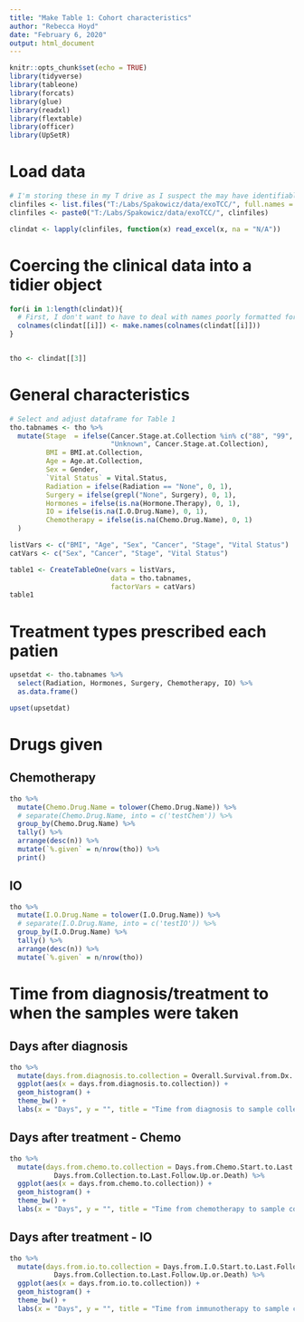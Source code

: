 ```yaml
---
title: "Make Table 1: Cohort characteristics"
author: "Rebecca Hoyd"
date: "February 6, 2020"
output: html_document
---
```


```r
knitr::opts_chunk$set(echo = TRUE)
library(tidyverse)
library(tableone)
library(forcats)
library(glue)
library(readxl)
library(flextable)
library(officer)
library(UpSetR)
```

# Load data
```r
# I'm storing these in my T drive as I suspect the may have identifiable information
clinfiles <- list.files("T:/Labs/Spakowicz/data/exoTCC/", full.names = F, "_Spakowicz")
clinfiles <- paste0("T:/Labs/Spakowicz/data/exoTCC/", clinfiles)

clindat <- lapply(clinfiles, function(x) read_excel(x, na = "N/A"))


```


# Coercing the clinical data into a tidier object
```r

for(i in 1:length(clindat)){
  # First, I don't want to have to deal with names poorly formatted for R. 
  colnames(clindat[[i]]) <- make.names(colnames(clindat[[i]]))
}


tho <- clindat[[3]]
```

# General characteristics

```r

# Select and adjust dataframe for Table 1
tho.tabnames <- tho %>%
  mutate(Stage  = ifelse(Cancer.Stage.at.Collection %in% c("88", "99", "undeterm.") , 
                         "Unknown", Cancer.Stage.at.Collection),
         BMI = BMI.at.Collection,
         Age = Age.at.Collection,
         Sex = Gender,
         `Vital Status` = Vital.Status,
         Radiation = ifelse(Radiation == "None", 0, 1),
         Surgery = ifelse(grepl("None", Surgery), 0, 1),
         Hormones = ifelse(is.na(Hormone.Therapy), 0, 1),
         IO = ifelse(is.na(I.O.Drug.Name), 0, 1),
         Chemotherapy = ifelse(is.na(Chemo.Drug.Name), 0, 1)
  )
```

```r
listVars <- c("BMI", "Age", "Sex", "Cancer", "Stage", "Vital Status")
catVars <- c("Sex", "Cancer", "Stage", "Vital Status")
```

```r
table1 <- CreateTableOne(vars = listVars,
                         data = tho.tabnames,
                         factorVars = catVars)
table1
```

# Treatment types prescribed each patien

```r
upsetdat <- tho.tabnames %>%
  select(Radiation, Hormones, Surgery, Chemotherapy, IO) %>%
  as.data.frame()

upset(upsetdat)
```

# Drugs given

## Chemotherapy
```r

tho %>% 
  mutate(Chemo.Drug.Name = tolower(Chemo.Drug.Name)) %>%
  # separate(Chemo.Drug.Name, into = c('testChem')) %>%
  group_by(Chemo.Drug.Name) %>%
  tally() %>%
  arrange(desc(n)) %>%
  mutate(`%.given` = n/nrow(tho)) %>%
  print()
```


## IO

```r

tho %>%
  mutate(I.O.Drug.Name = tolower(I.O.Drug.Name)) %>%
  # separate(I.O.Drug.Name, into = c('testIO')) %>%
  group_by(I.O.Drug.Name) %>%
  tally() %>%
  arrange(desc(n)) %>%
  mutate(`%.given` = n/nrow(tho))
```


# Time from diagnosis/treatment to when the samples were taken

## Days after diagnosis


```r
tho %>%
  mutate(days.from.diagnosis.to.collection = Overall.Survival.from.Dx..days. - Days.from.Collection.to.Last.Follow.Up.or.Death) %>%
  ggplot(aes(x = days.from.diagnosis.to.collection)) +
  geom_histogram() +
  theme_bw() +
  labs(x = "Days", y = "", title = "Time from diagnosis to sample collection")
```

## Days after treatment - Chemo

```r
tho %>%
  mutate(days.from.chemo.to.collection = Days.from.Chemo.Start.to.Last.Follow.Up.or.Death -
           Days.from.Collection.to.Last.Follow.Up.or.Death) %>%
  ggplot(aes(x = days.from.chemo.to.collection)) +
  geom_histogram() +
  theme_bw() +
  labs(x = "Days", y = "", title = "Time from chemotherapy to sample collection")
```

## Days after treatment - IO

```r
tho %>%
  mutate(days.from.io.to.collection = Days.from.I.O.Start.to.Last.Follow.Up.or.Death -
           Days.from.Collection.to.Last.Follow.Up.or.Death) %>%
  ggplot(aes(x = days.from.io.to.collection)) +
  geom_histogram() +
  theme_bw() +
  labs(x = "Days", y = "", title = "Time from immunotherapy to sample collection")
```